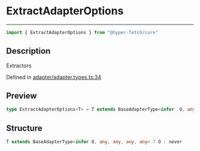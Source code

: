 

# ExtractAdapterOptions

<div class="api-docs__separator" data-reactroot="">

---

</div><div class="api-docs__import" data-reactroot="">

```ts
import { ExtractAdapterOptions } from "@hyper-fetch/core"
```

</div><div class="api-docs__section">

## Description

</div><div class="api-docs__description"><span class="api-docs__do-not-parse">

Extractors

</span></div><p class="api-docs__definition">

Defined in [adapter/adapter.types.ts:34](https://github.com/BetterTyped/hyper-fetch/blob/c44d728f/packages/core/src/adapter/adapter.types.ts#L34)

</p><div class="api-docs__section">

## Preview

</div><div class="api-docs__preview type single">

```ts
type ExtractAdapterOptions<T> = T extends BaseAdapterType<infer  O, any, any, any, any> ? O : never;
```

</div><div class="api-docs__section">

## Structure

</div><div class="api-docs__returns">

```ts
T extends BaseAdapterType<infer O, any, any, any, any> ? O : never
```

</div>